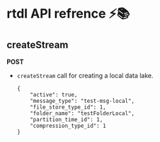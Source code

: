# rtdl API refrence ⚡️📚

## createStream
**POST**  
  * `createStream` call for creating a local data lake.  
    ```
    {
        "active": true,
        "message_type": "test-msg-local",
        "file_store_type_id": 1,
        "folder_name": "testFolderLocal",
        "partition_time_id": 1,
        "compression_type_id": 1
    }
    ```
